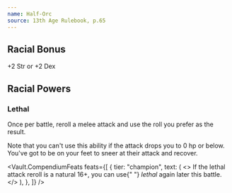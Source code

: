 ```yaml
---
name: Half-Orc
source: 13th Age Rulebook, p.65
---
```


## Racial Bonus

+2 Str or +2 Dex

## Racial Powers

### Lethal

Once per battle, reroll a melee attack and use the roll you prefer as the result.

Note that you can't use this ability if the attack drops you to 0 hp or below. You've got to be on your feet to sneer at their attack and recover.

<Vault.CompendiumFeats
  feats={[
    {
      tier: "champion",
      text: (
        <>
          If the lethal attack reroll is a natural 16+, you can use{" "}
          <em>lethal</em> again later this battle.
        </>
      ),
    },
  ]}
/>

